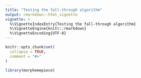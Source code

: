 ```yaml
---
title: "Testing the fall-through algorithm"
output: rmarkdown::html_vignette
vignette: >
  %\VignetteIndexEntry{Testing the fall-through algorithm}
  %\VignetteEngine{knitr::rmarkdown}
  %\VignetteEncoding{UTF-8}
---
```


```r
knitr::opts_chunk$set(
  collapse = TRUE,
  comment = "#>"
)
```

```r
library(morphemepiece)
```
